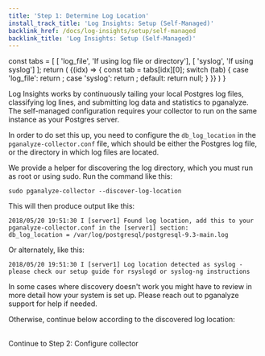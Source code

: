 ```yaml
---
title: 'Step 1: Determine Log Location'
install_track_title: 'Log Insights: Setup (Self-Managed)'
backlink_href: /docs/log-insights/setup/self-managed
backlink_title: 'Log Insights: Setup (Self-Managed)'
---
```



  const tabs = [
    [ 'log_file', 'If using log file or directory'],
    [ 'syslog', 'If using syslog']
  ];
  return (
    <TabPanel items={tabs}>
      {(idx) => {
        const tab = tabs[idx][0];
        switch (tab) {
          case 'log_file':
            return <TabTextContent><LogFileInstructions /></TabTextContent>;
          case 'syslog':
            return <TabTextContent><SyslogInstructions /></TabTextContent>;
          default:
          return null;
        }
      }}
    </TabPanel>
  )
}

Log Insights works by continuously tailing your local Postgres log files, classifying log lines,
and submitting log data and statistics to pganalyze. The self-managed configuration requires
your collector to run on the same instance as your Postgres server.

In order to do set this up, you need to configure the `db_log_location` in the `pganalyze-collector.conf`
file, which should be either the Postgres log file, or the directory in which log files are located.

We provide a helper for discovering the log directory, which you must run as root or using sudo. Run the
command like this:

```
sudo pganalyze-collector --discover-log-location
```

This will then produce output like this:

```
2018/05/20 19:51:30 I [server1] Found log location, add this to your pganalyze-collector.conf in the [server1] section:
db_log_location = /var/log/postgresql/postgresql-9.3-main.log
```

Or alternately, like this:

```
2018/05/20 19:51:30 I [server1] Log location detected as syslog - please check our setup guide for rsyslogd or syslog-ng instructions
```

In some cases where discovery doesn't work you might have to review in more detail how your system is set up. Please
reach out to pganalyze support for help if needed.

Otherwise, continue below according to the discovered log location:

<br/>
<SelfHostedLogAlternatives />

<Link className="btn btn-success" to="02_configure_collector">
  Continue to Step 2: Configure collector
</Link>
